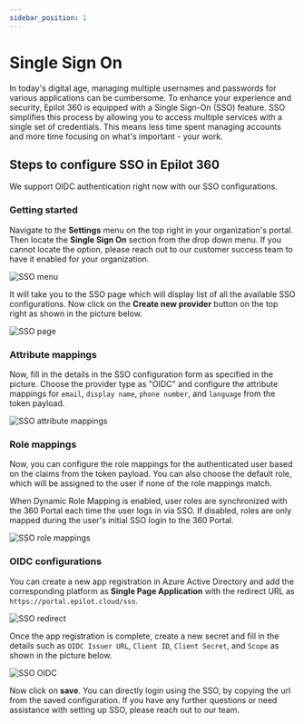 ```yaml
---
sidebar_position: 1
---
```


# Single Sign On

In today's digital age, managing multiple usernames and passwords for various applications can be cumbersome. To enhance your experience and security, Epilot 360 is equipped with a Single Sign-On (SSO) feature. SSO simplifies this process by allowing you to access multiple services with a single set of credentials. This means less time spent managing accounts and more time focusing on what's important - your work.

## Steps to configure SSO in Epilot 360

We support OIDC authentication right now with our SSO configurations.

### Getting started

Navigate to the <b>Settings</b> menu on the top right in your organization's portal. Then locate the <b>Single Sign On</b> section from the drop down menu. If you cannot locate the option, please reach out to our customer success team to have it enabled for your organization.

![SSO menu](/img/sso/sso-menu.png)


It will take you to the SSO page which will display list of all the available SSO configurations. Now click on the <b>Create new provider</b> button on the top right as shown in the picture below.

![SSO page](/img/sso/sso-page.png)

### Attribute mappings

Now, fill in the details in the SSO configuration form as specified in the picture. Choose the provider type as "OIDC" and configure the attribute mappings for `email`, `display name`, `phone number`, and `language` from the token payload.

![SSO attribute mappings](/img/sso/sso-add-new.png)

### Role mappings

Now, you can configure the role mappings for the authenticated user based on the claims from the token payload. You can also choose the default role, which will be assigned to the user if none of the role mappings match.

When Dynamic Role Mapping is enabled, user roles are synchronized with the 360 Portal each time the user logs in via SSO. If disabled, roles are only mapped during the user's initial SSO login to the 360 Portal.

![SSO role mappings](/img/sso/sso-role-mapping.png)

### OIDC configurations

You can create a new app registration in Azure Active Directory and add the corresponding platform as <b>Single Page Application</b> with the redirect URL as `https://portal.epilot.cloud/sso`.

![SSO redirect](/img/sso/sso-redirect.png)


Once the app registration is complete, create a new secret and fill in the details such as `OIDC Issuer URL`, `Client ID`, `Client Secret`, and `Scope` as shown in the picture below.

![SSO OIDC](/img/sso/sso-oidc.png)

Now click on <b>save</b>. You can directly login using the SSO, by copying the url from the saved configuration. If you have any further questions or need assistance with setting up SSO, please reach out to our team.